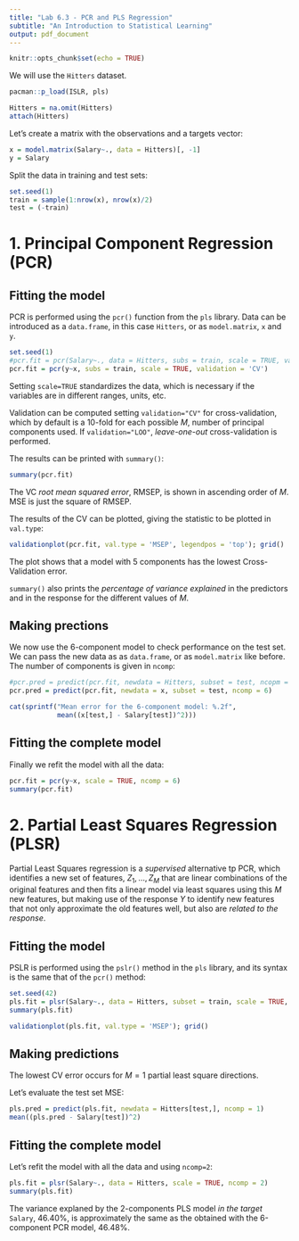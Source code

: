 ```yaml
---
title: "Lab 6.3 - PCR and PLS Regression"
subtitle: "An Introduction to Statistical Learning"
output: pdf_document
---
```


```r
knitr::opts_chunk$set(echo = TRUE)
```
We will use the `Hitters` dataset.
```r
pacman::p_load(ISLR, pls)

Hitters = na.omit(Hitters)
attach(Hitters)
```
Let's create a matrix with the observations and a targets vector:
```r
x = model.matrix(Salary~., data = Hitters)[, -1]
y = Salary
```
Split the data in training and test sets:
```r
set.seed(1)
train = sample(1:nrow(x), nrow(x)/2)
test = (-train)
```


# 1. Principal Component Regression (PCR)

## Fitting the model

PCR is performed using the `pcr()` function from the `pls` library. Data can be introduced as a `data.frame`, in this case `Hitters`, or as `model.matrix`, `x` and `y`.
```r
set.seed(1)
#pcr.fit = pcr(Salary~., data = Hitters, subs = train, scale = TRUE, validation = 'CV')
pcr.fit = pcr(y~x, subs = train, scale = TRUE, validation = 'CV')
```
Setting `scale=TRUE` standardizes the data, which is necessary if the variables are in different ranges, units, etc.

Validation can be computed setting `validation="CV"` for cross-validation, which by default is a 10-fold for each possible *M*, number of principal components used. If `validation="LOO"`, *leave-one-out* cross-validation is performed.

The results can be printed with `summary()`:
```r
summary(pcr.fit)
```
The VC *root mean squared error*, RMSEP, is shown in ascending order of *M*. MSE is just the square of RMSEP.

The results of the CV can be plotted, giving the statistic to be plotted in `val.type`:
```r
validationplot(pcr.fit, val.type = 'MSEP', legendpos = 'top'); grid()
```
The plot shows that a model with 5 components has the lowest Cross-Validation error.

`summary()` also prints the *percentage of variance explained* in the predictors and in the response for the different values of *M*.

## Making prections

We now use the 6-component model to check performance on the test set. We can pass the new data as as `data.frame`, or as `model.matrix` like before. The number of components is given in `ncomp`:
```r
#pcr.pred = predict(pcr.fit, newdata = Hitters, subset = test, ncopm = 6)
pcr.pred = predict(pcr.fit, newdata = x, subset = test, ncomp = 6)

cat(sprintf("Mean error for the 6-component model: %.2f",
            mean((x[test,] - Salary[test])^2)))
```

## Fitting the complete model

Finally we refit the model with all the data:
```r
pcr.fit = pcr(y~x, scale = TRUE, ncomp = 6)
summary(pcr.fit)
```


# 2. Partial Least Squares Regression (PLSR)

Partial Least Squares regression is a *supervised* alternative tp PCR, which identifies a new set of features, $Z_1, \dots, Z_M$ that are linear combinations of the original features and then fits a linear model via least squares using this $M$ new features, but making use of the response $Y$ to identify new features that not only approximate the old features well, but also are *related to the response*.

## Fitting the model

PSLR is performed using the `pslr()` method in the `pls` library, and its syntax is the same that of the `pcr()` method:
```r
set.seed(42)
pls.fit = plsr(Salary~., data = Hitters, subset = train, scale = TRUE, validation = "CV")
summary(pls.fit)
```
```r
validationplot(pls.fit, val.type = 'MSEP'); grid()
```

## Making predictions

The lowest CV error occurs for $M=1$ partial least square directions.

Let's evaluate the test set MSE:
```r
pls.pred = predict(pls.fit, newdata = Hitters[test,], ncomp = 1)
mean((pls.pred - Salary[test])^2)
```

## Fitting the complete model

Let's refit the model with all the data and using `ncomp=2`:
```r
pls.fit = plsr(Salary~., data = Hitters, scale = TRUE, ncomp = 2)
summary(pls.fit)
```
The variance explaned by the 2-components PLS model *in the target* `Salary`, $46.40\%$, is approximately the same as the obtained with the 6-component PCR model, $46.48\%$.